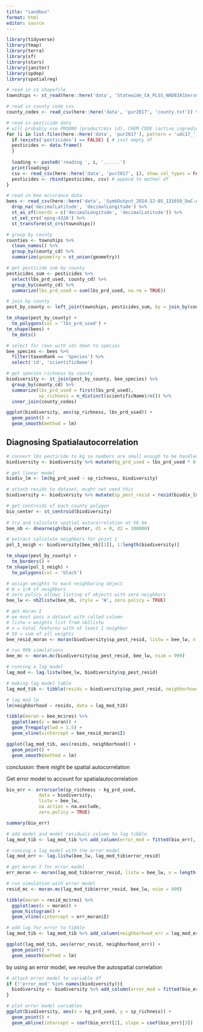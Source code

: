 ```yaml
---
title: "sandbox"
format: html
editor: source
---
```


```r
library(tidyverse)
library(tmap)
library(terra)
library(sf)
library(stars)
library(janitor)
library(spdep)
library(spatialreg)
```

```r
# read in ca shapefile
townships <- st_read(here::here('data', 'Statewide_CA_PLSS_NAD83AlbersCA_20240718', 'Statewide_CA_PLSS_NAD83AlbersCA_20240718.shp'))

# read in county code csv
county_codes <- read_csv(here::here('data', 'pur2017', 'county.txt')) %>% clean_names(replace = c('couty_name' = 'county_name')) %>% lapply(tolower) %>% as_data_frame()

# read in pesticide data
# will probably use PRODNO (product/mix id), CHEM_CODE (active ingredient id), LBS_PRD_USED (pounds pesticide mix used)
for (i in list.files(here::here('data', 'pur2017'), pattern = 'udc17_')){
  if (exists('pesticides') == FALSE) { # init empty df
  pesticides <- data.frame()
  }
  
  loading <- paste0('reading ', i, '......')
  print(loading)
  csv <- read_csv(here::here('data', 'pur2017', i), show_col_types = FALSE) # read in csv
  pesticides <- rbind(pesticides, csv) # append to mother df
}

# read in bee occurance data
bees <- read_csv(here::here('data', 'SymbOutput_2024-12-05_131650_DwC-A', 'occurrences.csv')) %>%
  drop_na('decimalLatitude', 'decimalLongitude') %>% 
  st_as_sf(coords = c('decimalLongitude', 'decimalLatitude')) %>% 
  st_set_crs('epsg:4326') %>% 
  st_transform(st_crs(townships))
```


```r
# group by county
counties <- townships %>% 
  clean_names() %>% 
  group_by(county_cd) %>% 
  summarize(geometry = st_union(geometry))

# get pesticide sum by county
pesticides_sum <- pesticides %>% 
  select(lbs_prd_used, county_cd) %>% 
  group_by(county_cd) %>% 
  summarize(lbs_prd_used = sum(lbs_prd_used, na.rm = TRUE))

# join by county
pest_by_county <- left_join(townships, pesticides_sum, by = join_by(county_cd))
```

```r
tm_shape(pest_by_county) + 
  tm_polygons(col = 'lbs_prd_used') + 
tm_shape(bees) + 
  tm_dots()
```

```r
# select for rows with ids down to species
bee_species <- bees %>% 
  filter(taxonRank == 'Species') %>% 
  select('id', 'scientificName')

# get species richness by county
biodiversity <- st_join(pest_by_county, bee_species) %>% 
  group_by(county_cd) %>% 
  summarize(lbs_prd_used = first(lbs_prd_used), 
            sp_richness = n_distinct(scientificName)/n()) %>% 
  inner_join(county_codes)
```

```r
ggplot(biodiversity, aes(sp_richness, lbs_prd_used)) + 
  geom_point() + 
  geom_smooth(method = lm)
```
## Diagnosing Spatialautocorrelation

```r
# convert lbs pesticide to kg so numbers are small enough to be handled by computer
biodiversity <- biodiversity %>% mutate(kg_prd_used = lbs_prd_used * 0.45359237)

# get linear model
biodiv_lm <- lm(kg_prd_used ~ sp_richness, biodiversity)

# attach resids to dataset, might not need this
biodiversity <- biodiversity %>% mutate(sp_pest_resid = resid(biodiv_lm))

# get centroids of each county polygon
bio_center <- st_centroid(biodiversity)
  
# try and calculate spatial autocorrelation at 50 km
bee_nb <- dnearneigh(bio_center, d1 = 0, d2 = 100000)

# extract calculate neighbors for point 1
pol_1_neigh <- biodiversity[bee_nb[[1]], 1:length(biodiversity)]
```

```r
tm_shape(pest_by_county) + 
  tm_borders() +
tm_shape(pol_1_neigh) + 
  tm_polygons(col = 'black')
```


```r

# assign weights to each neighboring object
# W = 1/# of neighbors
# zero policy allows listing of objects with zero neighbors
bee_lw <- nb2listw(bee_nb, style = 'W', zero.policy = TRUE)

# get moran I
# we must pass a dataset with called column
# listw = weights list from nb2listw
# n = total features with at least 1 neighbor
# S0 = sum of all weights
bee_resid_moran <- moran(biodiversity$sp_pest_resid, listw = bee_lw, n = length(bee_nb), S0 = Szero(bee_lw))

# run 999 simulations
bee_mc <- moran.mc(biodiversity$sp_pest_resid, bee_lw, nsim = 999)

# running a lag model
lag_mod <- lag.listw(bee_lw, biodiversity$sp_pest_resid)

# making lag model table
lag_mod_tib <- tibble(resids = biodiversity$sp_pest_resid, neighborhood = lag_mod)

# lag mod lm
lm(neighborhood ~ resids, data = lag_mod_tib)
```


```r
tibble(moran = bee_mc$res) %>% 
  ggplot(aes(x = moran)) + 
  geom_freqpoly(lwd = 1.5) + 
  geom_vline(xintercept = bee_resid_moran$I)
```

```r
ggplot(lag_mod_tib, aes(resids, neighborhood)) + 
  geom_point() + 
  geom_smooth(method = lm)
```


conclusion: there might be spatial autocorrelation


Get error model to account for spatialautocorrelation
```r

bio_err <- errorsarlm(sp_richness ~ kg_prd_used, 
            data = biodiversity,
            listw = bee_lw,
            na.action = na.exclude, 
            zero.policy = TRUE)

summary(bio_err)
```

```r
# add model and model residuals column to lag tibble
lag_mod_tib <- lag_mod_tib %>% add_column(error_mod = fitted(bio_err), error_resid = resid(bio_err))

# running a lag model with the error model
lag_mod_err <- lag.listw(bee_lw, lag_mod_tib$error_resid)

# get moran I for error model
err_moran <- moran(lag_mod_tib$error_resid, listw = bee_lw, n = length(bee_nb), S0 = Szero(bee_lw))

# run simulation with error model
resid_mc <- moran.mc(lag_mod_tib$error_resid, bee_lw, nsim = 999)

```

```r
tibble(moran = resid_mc$res) %>% 
  ggplot(aes(x = moran)) + 
  geom_histogram() + 
  geom_vline(xintercept = err_moran$I)
```

```r
# add lag for error to tibble
lag_mod_tib <- lag_mod_tib %>% add_column(neighborhood_err = lag_mod_err)

ggplot(lag_mod_tib, aes(error_resid, neighborhood_err)) + 
  geom_point() + 
  geom_smooth(method = lm)
```

by using an error model, we resolve the autospatial correlation
```r
# attach error model to variable df
if (!'error_mod' %in% names(biodiversity)){
  biodiversity <- biodiversity %>% add_column(error_mod = fitted(bio_err))
}

# plot error model variables
ggplot(biodiversity, aes(x = kg_prd_used, y = sp_richness)) + 
  geom_point() + 
  geom_abline(intercept = coef(bio_err)[2], slope = coef(bio_err)[3])
```


